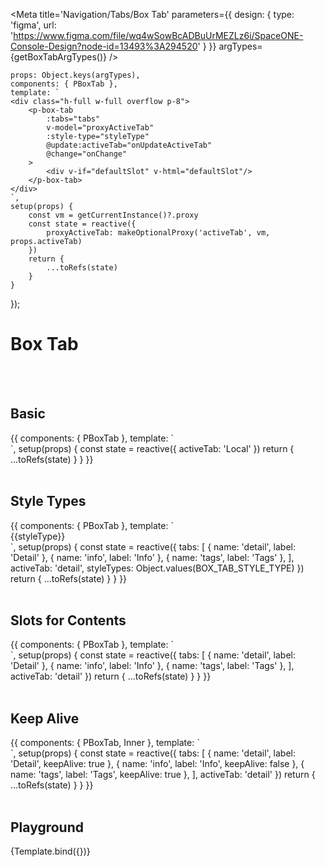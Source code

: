 



<Meta title='Navigation/Tabs/Box Tab' parameters={{
    design: {
        type: 'figma',
        url: 'https://www.figma.com/file/wq4wSowBcADBuUrMEZLz6i/SpaceONE-Console-Design?node-id=13493%3A294520'
    }
}} argTypes={getBoxTabArgTypes()} />


    props: Object.keys(argTypes),
    components: { PBoxTab },
    template: `
    <div class="h-full w-full overflow p-8">
        <p-box-tab
            :tabs="tabs"
            v-model="proxyActiveTab"
            :style-type="styleType"
            @update:activeTab="onUpdateActiveTab"
            @change="onChange"
        >
            <div v-if="defaultSlot" v-html="defaultSlot"/>
        </p-box-tab>
    </div>
    `,
    setup(props) {
        const vm = getCurrentInstance()?.proxy
        const state = reactive({
            proxyActiveTab: makeOptionalProxy('activeTab', vm, props.activeTab)
        })
        return {
            ...toRefs(state)
        }
    }
});


# Box Tab
<br/>
<br/>

## Basic

<Canvas>
    <Story name="Basic">
{{
    components: { PBoxTab },
    template: `
    <div class="h-full w-full overflow p-8">
        <p-box-tab
            :tabs="['Google Oauth2', 'Local', 'API only']"
            v-model="activeTab"
        >
        </p-box-tab>
    </div>
    `,
    setup(props) {
        const state = reactive({
            activeTab: 'Local'
        })
        return {
            ...toRefs(state)
        }
    }
}}
    </Story>
</Canvas>

<br/>
<br/>


## Style Types

<Canvas>
    <Story name="Style Types">
        {{
            components: { PBoxTab },
            template: `
    <div>
        <div class="flex w-full mb-8" v-for="styleType in styleTypes" :key="styleType">
            <p-box-tab :tabs="tabs"
                v-model="activeTab"
                :style-type="styleType"
            >{{styleType}}</p-box-tab>
        </div>
    </div>
    `,
            setup(props) {
                const state = reactive({
                    tabs: [
                        { name: 'detail', label: 'Detail' },
                        { name: 'info', label: 'Info' },
                        { name: 'tags', label: 'Tags' },
                    ],
                    activeTab: 'detail',
                    styleTypes: Object.values(BOX_TAB_STYLE_TYPE)
                })
                return {
                    ...toRefs(state)
                }
            }
        }}
    </Story>
</Canvas>

<br/>
<br/>


## Slots for Contents

<Canvas>
    <Story name="Slots for Contents">
        {{
            components: { PBoxTab },
            template: `
    <div class="p-6 w-full">
        <p-box-tab
            :tabs="tabs"
            v-model="activeTab"
        >
            <template #detail="slotProps">
                <div>
                    This is detail slot. <br/>
                    slot Props: <br/>
                    <pre class="mt-4 p-8 rounded bg-gray-200 w-full leading-6">{{slotProps}}</pre>
                </div>
            </template>
            <template #info="slotProps">
                <div>
                    This is info slot. <br/>
                    slot Props: <br/>
                    <pre class="mt-4 p-8 rounded bg-gray-200 w-full leading-6">{{slotProps}}</pre>
                </div>
            </template>
            <template #tags="slotProps">
                <div>
                    This is tags slot. <br/>
                    slot Props: <br/>
                    <pre class="mt-4 p-8 rounded bg-gray-200 w-full leading-6">{{slotProps}}</pre>
                </div>
            </template>
        </p-box-tab>
    </div>
<!--<div>-->
`,
            setup(props) {
                const state = reactive({
                    tabs: [
                        { name: 'detail', label: 'Detail' },
                        { name: 'info', label: 'Info' },
                        { name: 'tags', label: 'Tags' },
                    ],
                    activeTab: 'detail'
                })
                return {
                    ...toRefs(state)
                }
            }
        }}
    </Story>
</Canvas>

<br/>
<br/>

## Keep Alive

<Canvas>
    <Story name="Keep Alive">
        {{
            components: { PBoxTab, Inner },
            template: `
    <div class="p-6 w-full h-full">
        <p-box-tab
            :tabs="tabs"
            v-model="activeTab"
        >
            <template #detail="{name}">
                <inner key="detail" name="Detail. this tab is keep alive."/>
            </template>
            <template #info>
                <inner name="info. this tab is NOT keep alive. If you select another tab and then return to this tab, it will return to the initial state." />
            </template>
            <template #tags="{name}">
                <inner key="tags" name="Tags. this tab is keep alive."/>
            </template>
        </p-box-tab>
    </div>
<!--<div>-->
`,
            setup(props) {
                const state = reactive({
                    tabs: [
                        { name: 'detail', label: 'Detail', keepAlive: true },
                        { name: 'info', label: 'Info', keepAlive: false },
                        { name: 'tags', label: 'Tags', keepAlive: true },
                    ],
                    activeTab: 'detail'
                })
                return {
                    ...toRefs(state)
                }
            }
        }}
    </Story>
</Canvas>

<br/>
<br/>

## Playground

<Canvas>
    <Story name="Playground">
        {Template.bind({})}
    </Story>
</Canvas>

<ArgsTable story="Playground"/>
